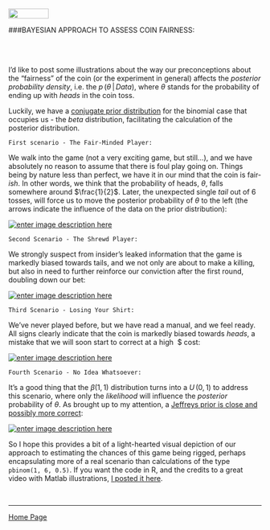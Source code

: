 <br>
<a href="http://rinterested.github.io/statistics/index.html">
<img HEIGHT="20" WIDTH="80" src="https://cloud.githubusercontent.com/assets/9312897/10556783/a27a26fa-745c-11e5-9b1a-2d5bd737387a.PNG"></a>


###BAYESIAN APPROACH TO ASSESS COIN FAIRNESS:

<br><br>

I'd like to post some illustrations about the way our preconceptions about the "fairness" of the coin (or the experiment in general) affects the *posterior probability density*, i.e. the $p\,(\theta\,|\,Data)$, where $\theta$ stands for the probability of ending up with $heads$ in the coin toss.

Luckily, we have a [conjugate prior distribution][1] for the binomial case that occupies us - the $beta$ distribution, facilitating the calculation of the posterior distribution.

    First scenario - The Fair-Minded Player:

We walk into the game (not a very exciting game, but still...), and we have absolutely no reason to assume that there is foul play going on. Things being by nature less than perfect, we have it in our mind that the coin is fair-*ish*. In other words, we think that the probability of heads, $\theta$, falls somewhere around $\frac{1}{2}$. Later, the unexpected single $tail$ out of $6$ tosses, will force us to move the posterior probability of $\theta$ to the left (the arrows indicate the influence of the data on the prior distribution):

[![enter image description here][2]][2]

    Second Scenario - The Shrewd Player:

We strongly suspect from insider's leaked information that the game is markedly biased towards tails, and we not only are about to make a killing, but also in need to further reinforce our conviction after the first round, doubling down our bet:

[![enter image description here][3]][3]

    Third Scenario - Losing Your Shirt:

We've never played before, but we have read a manual, and we feel ready. All signs clearly indicate that the coin is markedly biased towards $heads$, a mistake that we will soon start to correct at a high $\ $\$ cost:

[![enter image description here][4]][4]


    Fourth Scenario - No Idea Whatsoever:

It's a good thing that the $\beta(1,1)$ distribution turns into a $U\,(0,1)$ to address this scenario, where only the $likelihood$ will influence the $posterior$ probability of $\theta$. As brought up to my attention, a [Jeffreys prior is close and possibly more correct][5]:

[![enter image description here][6]][6]

So I hope this provides a bit of a light-hearted visual depiction of our approach to estimating the chances of this game being rigged, perhaps encapsulating more of a real scenario than calculations of the type `pbinom(1, 6, 0.5)`. If you want the code in R, and the credits to a great video with Matlab illustrations, [I posted it here][7].


  [1]: https://en.wikipedia.org/wiki/Conjugate_prior
  [2]: http://i.stack.imgur.com/5uxr2.png
  [3]: http://i.stack.imgur.com/QX1k5.png
  [4]: http://i.stack.imgur.com/lK1Uj.png
  [5]: https://tamino.wordpress.com/2010/11/25/prior-knowledge/
  [6]: http://i.stack.imgur.com/UxLHP.png
  [7]: https://github.com/RInterested/SIMULATIONS_and_PROOFS/blob/master/BAYES%20FAIR%20COIN
<br>



---

<a href="http://rinterested.github.io/statistics/index.html">Home Page</a>
